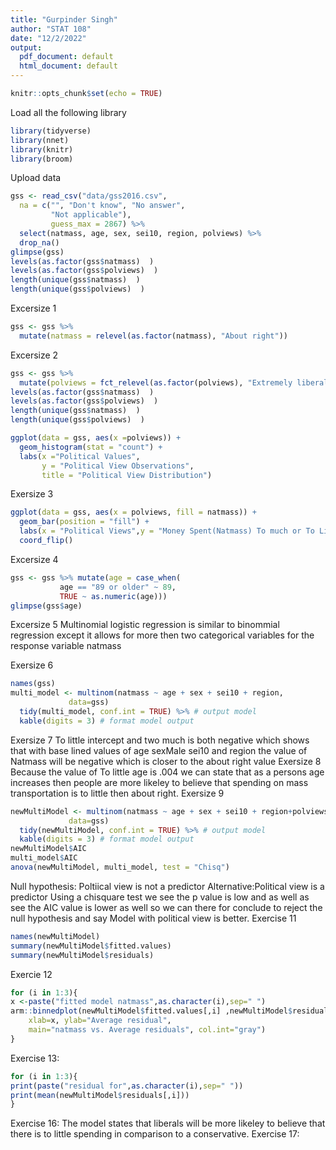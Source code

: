 ```yaml
---
title: "Gurpinder Singh"
author: "STAT 108"
date: "12/2/2022"
output:
  pdf_document: default
  html_document: default
---
```


```r
knitr::opts_chunk$set(echo = TRUE)
```


Load all the following library
```r
library(tidyverse)
library(nnet)
library(knitr)
library(broom)
```
Upload data
```r
gss <- read_csv("data/gss2016.csv",
  na = c("", "Don't know", "No answer", 
         "Not applicable"), 
         guess_max = 2867) %>%
  select(natmass, age, sex, sei10, region, polviews) %>%
  drop_na()
glimpse(gss)
levels(as.factor(gss$natmass)  )
levels(as.factor(gss$polviews)  )
length(unique(gss$natmass)  )  
length(unique(gss$polviews)  )  
```
Excersize 1
```r
gss <- gss %>%
  mutate(natmass = relevel(as.factor(natmass), "About right"))
```
Excersize 2
```r
gss <- gss %>% 
  mutate(polviews = fct_relevel(as.factor(polviews), "Extremely liberal", "Liberal", "Slightly liberal", "Moderate", "Slghtly conservative", "Conservative", "Extrmly conservative"))
levels(as.factor(gss$natmass)  )
levels(as.factor(gss$polviews)  )
length(unique(gss$natmass)  )  
length(unique(gss$polviews)  )  

ggplot(data = gss, aes(x =polviews)) +
  geom_histogram(stat = "count") +
  labs(x ="Political Values",
       y = "Political View Observations", 
       title = "Political View Distribution")
```
Exersize 3
```r
ggplot(data = gss, aes(x = polviews, fill = natmass)) + 
  geom_bar(position = "fill") + 
  labs(x = "Political Views",y = "Money Spent(Natmass) To much or To Little", title = "polviews-natmass Comparison") +
  coord_flip()
```
Excersize 4 
```r
gss <- gss %>% mutate(age = case_when(
           age == "89 or older" ~ 89,
           TRUE ~ as.numeric(age)))  
glimpse(gss$age)
```
Excersize 5
Multinomial logistic regression is similar to binommial regression except it allows for more then two categorical variables for the response variable natmass

Exersize 6
```r
names(gss)
multi_model <- multinom(natmass ~ age + sex + sei10 + region, 
             data=gss)
  tidy(multi_model, conf.int = TRUE) %>% # output model
  kable(digits = 3) # format model output
```
Exersize 7
To little intercept and two much is both negative which shows that with base lined values of age sexMale sei10 and region the value of Natmass will be negative which is closer to the about right value
Exersize 8
Because the value of To little age is .004 we can state that as a persons age increases then people are more likeley to believe that spending on mass transportation is to little then about right. 
Exersize 9
```r
newMultiModel <- multinom(natmass ~ age + sex + sei10 + region+polviews, 
             data=gss)
  tidy(newMultiModel, conf.int = TRUE) %>% # output model
  kable(digits = 3) # format model output
newMultiModel$AIC
multi_model$AIC
anova(newMultiModel, multi_model, test = "Chisq")
```
Null hypothesis: Poltiical view is not a predictor
Alternative:Political view is a predictor
Using a chisquare test we see the p value is low and as well as see the AIC value is lower as well so we can there for conclude to reject the null hypothesis and say Model with political view is better. 
Exercise 11
```r
names(newMultiModel)
summary(newMultiModel$fitted.values)
summary(newMultiModel$residuals)
```

Exercie 12
```r
for (i in 1:3){
x <-paste("fitted model natmass",as.character(i),sep=" ")
arm::binnedplot(newMultiModel$fitted.values[,i] ,newMultiModel$residuals[,i], 
    xlab=x, ylab="Average residual", 
    main="natmass vs. Average residuals", col.int="gray")
}
```
Exercise 13:
```r
for (i in 1:3){
print(paste("residual for",as.character(i),sep=" "))
print(mean(newMultiModel$residuals[,i]))
}
```
Exercise 16:
The model states that liberals will be more likeley to believe that there is to little spending in comparison to a conservative. 
Exercise 17: